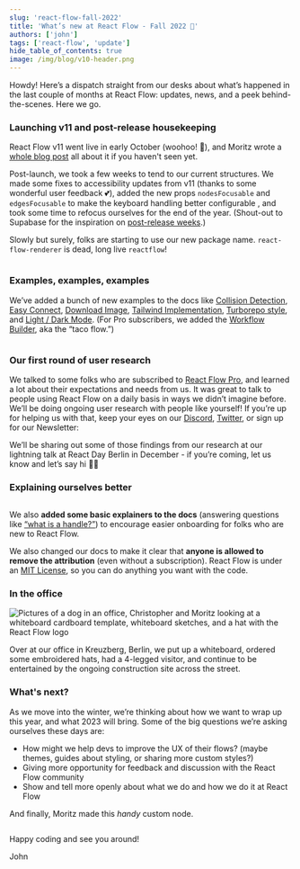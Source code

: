 ```yaml
---
slug: 'react-flow-fall-2022'
title: 'What’s new at React Flow - Fall 2022 🍂'
authors: ['john']
tags: ['react-flow', 'update']
hide_table_of_contents: true
image: /img/blog/v10-header.png
---
```


<!-- import NewsletterSignup from '../src/components/NewsletterSignup/inline'; -->


Howdy! Here’s a dispatch straight from our desks about what’s happened in the last couple of months at React Flow: updates, news, and a peek behind-the-scenes. Here we go.

<!--truncate-->

### Launching v11 and post-release housekeeping

React Flow v11 went live in early October (woohoo! 🎉), and Moritz wrote a [whole blog post](https://reactflow.dev/blog/react-flow-v11/) all about it if you haven't seen yet.

Post-launch, we took a few weeks to tend to our current structures. We made some fixes to accessibility updates from v11 (thanks to some wonderful user feedback 💕), added the new props `nodesFocusable` and `edgesFocusable` to make the keyboard handling better configurable , and took some time to refocus ourselves for the end of the year. (Shout-out to Supabase for the inspiration on [post-release weeks](https://github.com/supabase/supabase/releases/tag/0.22.09).)

Slowly but surely, folks are starting to use our new package name. `react-flow-renderer` is dead, long live `reactflow`!

[<Image img="/img/blog/fall-2022/package-stats.png" />](https://npmtrends.com/react-flow-renderer-vs-reactflow)

### Examples, examples, examples

We’ve added a bunch of new examples to the docs like [Collision Detection](https://reactflow.dev/docs/examples/interaction/collision-detection/), [Easy Connect](https://reactflow.dev/docs/examples/nodes/easy-connect/), [Download Image](https://reactflow.dev/docs/examples/misc/download-image/), [Tailwind Implementation](https://reactflow.dev/docs/examples/styling/tailwind/), [Turborepo style](https://reactflow.dev/docs/examples/styling/turbo-flow/), and [Light / Dark Mode](https://reactflow.dev/docs/examples/styling/styled-components/). (For Pro subscribers, we added the [Workflow Builder](https://pro.reactflow.dev/examples/workflow-builder), aka the “taco flow.”)

<Image img="/img/blog/fall-2022/examples-fallblog.gif" />

### Our first round of user research

We talked to some folks who are subscribed to [React Flow Pro](https://pro.reactflow.dev/), and learned a lot about their expectations and needs from us. It was great to talk to people using React Flow on a daily basis in ways we didn’t imagine before. We’ll be doing ongoing user research with people like yourself! If you’re up for helping us with that, keep your eyes on our [Discord](https://discord.gg/RVmnytFmGW), [Twitter](https://twitter.com/reactflowdev), or sign up for our Newsletter:

<!-- <NewsletterSignup mb={8} /> -->

We’ll be sharing out some of those findings from our research at our lightning talk at React Day Berlin in December - if you’re coming, let us know and let’s say hi 👋🏻

### Explaining ourselves better

<Image img="/img/blog/fall-2022/handles-definition.png" />

We also **added some basic explainers to the docs** (answering questions like [“what is a handle?”](https://reactflow.dev/docs/overview/terms-and-definitions/#handles)) to encourage easier onboarding for folks who are new to React Flow.

We also changed our docs to make it clear that **anyone is allowed to remove the attribution** (even without a subscription). React Flow is under an [MIT License](https://github.com/wbkd/react-flow/blob/main/LICENSE), so you can do anything you want with the code.

### In the office

<Image
  img="/img/blog/fall-2022/office-fall.jpeg"
  alt="Pictures of a dog in an office, Christopher and Moritz looking at a whiteboard cardboard template, whiteboard sketches, and a hat with the React Flow logo "
/>

Over at our office in Kreuzberg, Berlin, we put up a whiteboard, ordered some embroidered hats, had a 4-legged visitor, and continue to be entertained by the ongoing construction site across the street.

### What's next?

As we move into the winter, we’re thinking about how we want to wrap up this year, and what 2023 will bring. Some of the big questions we’re asking ourselves these days are:

- How might we help devs to improve the UX of their flows? (maybe themes, guides about styling, or sharing more custom styles?)
- Giving more opportunity for feedback and discussion with the React Flow community
- Show and tell more openly about what we do and how we do it at React Flow

And finally, Moritz made this _handy_ custom node.

<Image img="/img/blog/fall-2022/nicetomeetyou.gif" />

Happy coding and see you around!

John
